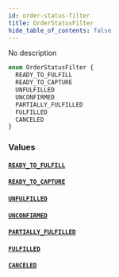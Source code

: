 ```yaml
---
id: order-status-filter
title: OrderStatusFilter
hide_table_of_contents: false
---
```


No description

```graphql
enum OrderStatusFilter {
  READY_TO_FULFILL
  READY_TO_CAPTURE
  UNFULFILLED
  UNCONFIRMED
  PARTIALLY_FULFILLED
  FULFILLED
  CANCELED
}
```

### Values

#### [`READY_TO_FULFILL`](#)

#### [`READY_TO_CAPTURE`](#)

#### [`UNFULFILLED`](#)

#### [`UNCONFIRMED`](#)

#### [`PARTIALLY_FULFILLED`](#)

#### [`FULFILLED`](#)

#### [`CANCELED`](#)
